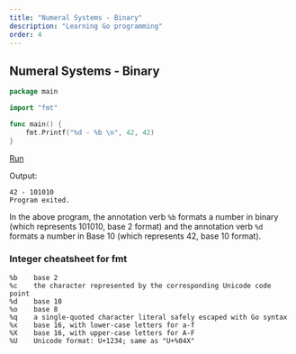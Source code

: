 ```yaml
---
title: "Numeral Systems - Binary"
description: "Learning Go programming"
order: 4
---
```


## Numeral Systems - Binary

```go
package main

import "fmt"

func main() {
    fmt.Printf("%d - %b \n", 42, 42)
}
```

[Run](https://play.golang.org/p/8oA-JOz0flp)

Output:
```
42 - 101010 
Program exited.
```

In the above program, the annotation verb `%b` formats a number in binary (which represents 101010, base 2 format) and the annotation verb `%d` formats a number in Base 10 (which represents 42, base 10 format).

### Integer cheatsheet for fmt 

```
%b    base 2
%c    the character represented by the corresponding Unicode code point
%d    base 10
%o    base 8
%q    a single-quoted character literal safely escaped with Go syntax
%x    base 16, with lower-case letters for a-f
%X    base 16, with upper-case letters for A-F
%U    Unicode format: U+1234; same as "U+%04X"
```
